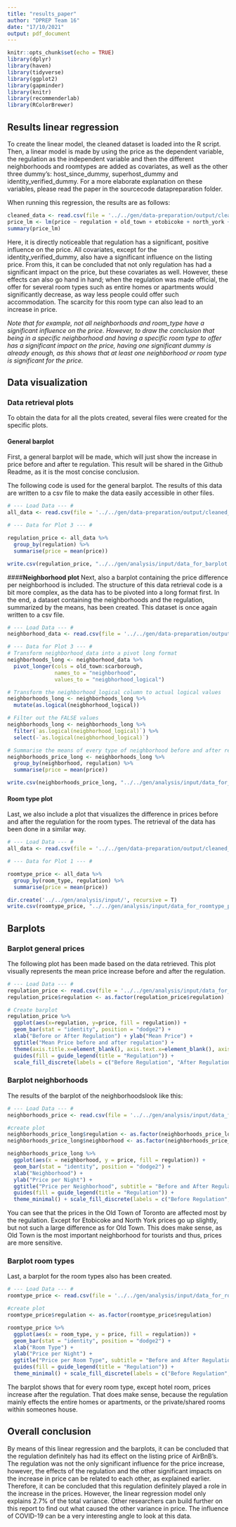 ```yaml
---
title: "results_paper"
author: "DPREP Team 16"
date: "17/10/2021"
output: pdf_document
---
```


```r
knitr::opts_chunk$set(echo = TRUE)
library(dplyr)
library(haven)
library(tidyverse)
library(ggplot2)
library(gapminder)
library(knitr)
library(recommenderlab)
library(RColorBrewer)
```

## **Results linear regression**

To create the linear model, the cleaned dataset is loaded into the R script. Then, a linear model is made by using the price as the dependent variable, the regulation as the independent variable and then the different neighborhoods and roomtypes are added as covariates, as well as the other three dummy's: host_since_dummy, superhost_dummy and identity_verified_dummy. For a more elaborate explanation on these variables, please read the paper in the sourcecode datapreparation folder.

When running this regression, the results are as follows: 
```r
cleaned_data <- read.csv(file = '../../gen/data-preparation/output/cleaned_data.csv')
price_lm <- lm(price ~ regulation + old_town + etobicoke + north_york + east_york + york + entire_home_apt + hotel_room + private_room + host_since_dummy + superhost_dummy + identity_verified_dummy, cleaned_data)
summary(price_lm)
```
Here, it is directly noticeable that regulation has a significant, positive influence on the price. All covariates, except for the identity_verified_dummy, also have a significant influence on the listing price. From this, it can be concluded that not only regulation has had a significant impact on the price, but these covariates as well. However, these effects can also go hand in hand; when the regulation was made official, the offer for several room types such as entire homes or apartments would significantly decrease, as way less people could offer such accommodation. The scarcity for this room type can also lead to an increase in price. 

*Note that for example, not all neighborhoods and room_type have a significant influence on the price. However, to draw the conclusion that being in a specific neighborhood and having a specific room type to offer has a significant impact on the price, having one significant dummy is already enough, as this shows that at least one neighborhood or room type is significant for the price.* 

## **Data visualization**
### **Data retrieval plots**
To obtain the data for all the plots created, several files were created for the specific plots. 

#### **General barplot**
First, a general barplot will be made, which will just show the increase in price before and after te regulation. This result will be shared in the Github Readme, as it is the most concise conclusion. 

The following code is used for the general barplot. The results of this data are written to a csv file to make the data easily accessible in other files.
```r
# --- Load Data --- #
all_data <- read.csv(file = '../../gen/data-preparation/output/cleaned_data.csv')

# --- Data for Plot 3 --- #

regulation_price <- all_data %>%
  group_by(regulation) %>%
  summarise(price = mean(price))

write.csv(regulation_price, "../../gen/analysis/input/data_for_barplot.csv", row.names = FALSE)
```

####**Neighborhood plot**
Next, also a barplot containing the price difference per neighborhood is included. The structure of this data retrieval code is a bit more complex, as the data has to be pivoted into a long format first. In the end, a dataset containing the neighborhoods and the regulation, summarized by the means, has been created. This dataset is once again written to a csv file. 

```r
# --- Load Data --- #
neighborhood_data <- read.csv(file = '../../gen/data-preparation/output/cleaned_data.csv')

# --- Data for Plot 3 --- #
# Transform neighborhood_data into a pivot long format
neighborhoods_long <- neighborhood_data %>% 
  pivot_longer(cols = old_town:scarborough,
               names_to = "neighborhood",
               values_to = "neigbhorhood_logical")

# Transform the neighborhood_logical column to actual logical values
neighborhoods_long <- neighborhoods_long %>%
  mutate(as.logical(neigbhorhood_logical))

# Filter out the FALSE values
neighborhoods_long <- neighborhoods_long %>% 
  filter(`as.logical(neigbhorhood_logical)`) %>% 
  select(-`as.logical(neigbhorhood_logical)`) 

# Summarise the means of every type of neighborhood before and after regulation
neighborhoods_price_long <- neighborhoods_long %>% 
  group_by(neighborhood, regulation) %>%
  summarise(price = mean(price))

write.csv(neighborhoods_price_long, "../../gen/analysis/input/data_for_plot_neighborhoods.csv", row.names = FALSE)
```
#### **Room type plot**
Last, we also include a plot that visualizes the difference in prices before and after the regulation for the room types. The retrieval of the data has been done in a similar way. 

```r
# --- Load Data --- #
all_data <- read.csv(file = '../../gen/data-preparation/output/cleaned_data.csv')

# --- Data for Plot 1 --- #

roomtype_price <- all_data %>%
  group_by(room_type, regulation) %>%
  summarise(price = mean(price))

dir.create('../../gen/analysis/input/', recursive = T)
write.csv(roomtype_price, "../../gen/analysis/input/data_for_roomtype_plot.csv", row.names = FALSE)
```


## **Barplots**
### **Barplot general prices**
The following plot has been made based on the data retrieved. This plot visually represents the mean price increase before and after the regulation. 

```r
# --- Load Data --- #
regulation_price <- read.csv(file = '../../gen/analysis/input/data_for_barplot.csv')
regulation_price$regulation <- as.factor(regulation_price$regulation)

# Create barplot 
regulation_price %>% 
  ggplot(aes(x=regulation, y=price, fill = regulation)) +
  geom_bar(stat = "identity", position = "dodge2") + 
  xlab("Before or After Regulation") + ylab("Mean Price") + 
  ggtitle("Mean Price before and after regulation") + 
  theme(axis.title.x=element_blank(), axis.text.x=element_blank(), axis.ticks.x=element_blank()) + 
  guides(fill = guide_legend(title = "Regulation")) + 
  scale_fill_discrete(labels = c("Before Regulation", "After Regulation")) + geom_col()
```
### **Barplot neighborhoods**
The results of the barplot of the neighborhoodslook like this:
```r
# --- Load Data --- #
neighborhoods_price <- read.csv(file = '../../gen/analysis/input/data_for_plot_neighborhoods.csv')

#create plot
neighborhoods_price_long$regulation <- as.factor(neighborhoods_price_long$regulation)
neighborhoods_price_long$neighborhood <- as.factor(neighborhoods_price_long$neighborhood)

neighborhoods_price_long %>% 
  ggplot(aes(x = neighborhood, y = price, fill = regulation)) +
  geom_bar(stat = "identity", position = "dodge2") +
  xlab("Neighborhood") +
  ylab("Price per Night") +
  ggtitle("Price per Neighborhood", subtitle = "Before and After Regulation") +
  guides(fill = guide_legend(title = "Regulation")) +
  theme_minimal() + scale_fill_discrete(labels = c("Before Regulation", "After Regulation"))
```
You can see that the prices in the Old Town of Toronto are affected most by the regulation. Except for Etobicoke and North York prices go up slightly, but not such a large difference as for Old Town. This does make sense, as Old Town is the most important neighborhood for tourists and thus, prices are more sensitive. 

### **Barplot room types**
Last, a barplot for the room types also has been created. 
```r
# --- Load Data --- #
roomtype_price <- read.csv(file = '../../gen/analysis/input/data_for_roomtype_plot.csv')

#create plot
roomtype_price$regulation <- as.factor(roomtype_price$regulation)

roomtype_price %>%
  ggplot(aes(x = room_type, y = price, fill = regulation)) +
  geom_bar(stat = "identity", position = "dodge2") +
  xlab("Room Type") +
  ylab("Price per Night") +
  ggtitle("Price per Room Type", subtitle = "Before and After Regulation") +
  guides(fill = guide_legend(title = "Regulation")) +
  theme_minimal() + scale_fill_discrete(labels = c("Before Regulation", "After Regulation"))

```
The barplot shows that for every room type, except hotel room, prices increase after the regulation. That does make sense, because the regulation mainly effects the entire homes or apartments, or the private/shared rooms within someones house.

## **Overall conclusion**
By means of this linear regression and the barplots, it can be concluded that the regulation definitely has had its effect on the listing price of AirBnB's. The regulation was not the only significant influence for the price increase, however, the effects of the regulation and the other significant impacts on the increase in price can be related to each other, as explained earlier. Therefore, it can be concluded that this regulation definitely played a role in the increase in the prices. However, the linear regression model only explains 2.7% of the total variance. Other researchers can build further on this report to find out what caused the other variance in price. The influence of COVID-19 can be a very interesting angle to look at this data. 
